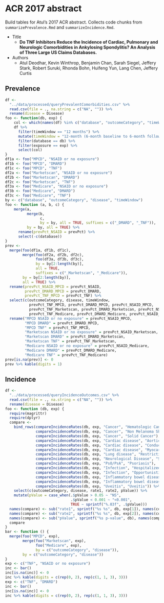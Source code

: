 # ACR 2017 abstract

Build tables for Atul's 2017 ACR abstract.
Collects code chunks from `summarizePrevalence.Rmd` and `summarizeIncidence.Rmd`.

* Title
  * **Do TNF Inhibitors Reduce the Incidence of Cardiac, Pulmonary and Neurologic Comorbidities in Ankylosing Spondylitis? An Analysis of Three Large US Claims Databases.**
* Authors
  * Atul Deodhar, Kevin Winthrop, Benjamin Chan, Sarah Siegel, Jeffery Stark, Robert Suruki, Rhonda Bohn, Huifeng Yun, Lang Chen, Jeffery Curtis


## Prevalence

```r
df <-
  "../data/processed/queryPrevalentComorbidities.csv" %>% 
  read.csv(file = ., na.string = c("NA", "")) %>% 
  rename(disease = Disease)
foo <- function(db, exp) {
    col <- which(names(df) %in% c("database", "outcomeCategory", "timeWindow", "disease", "prevPct"))
    df %>% 
      filter(timeWindow == "12 months") %>% 
      mutate(timeWindow = "12-month (6-month baseline to 6-month follow-up)") %>% 
      filter(database == db) %>% 
      filter(exposure == exp) %>% 
      select(col)
}
df1a <- foo("MPCD", "NSAID or no exposure")
df1b <- foo("MPCD", "DMARD")
df1c <- foo("MPCD", "TNF")
df2a <- foo("Marketscan", "NSAID or no exposure")
df2b <- foo("Marketscan", "DMARD")
df2c <- foo("Marketscan", "TNF")
df3a <- foo("Medicare", "NSAID or no exposure")
df3b <- foo("Medicare", "DMARD")
df3c <- foo("Medicare", "TNF")
by <- c("database", "outcomeCategory", "disease", "timeWindow")
foo <- function (a, b, c) {
    merge(a, 
          merge(b, 
                c, 
                by = by, all = TRUE, suffixes = c("_DMARD", "_TNF")), 
          by = by, all = TRUE) %>% 
      rename(prevPct_NSAID = prevPct) %>% 
      select(-c(database))
}
prev <- 
  merge(foo(df1a, df1b, df1c), 
        merge(foo(df2a, df2b, df2c),
              foo(df3a, df3b, df3c),
              by = by[2:length(by)],
              all = TRUE,
              suffixes = c("_Marketscan", "_Medicare")),
        by = by[2:length(by)],
        all = TRUE) %>% 
  rename(prevPct_NSAID_MPCD = prevPct_NSAID,
         prevPct_DMARD_MPCD = prevPct_DMARD,
         prevPct_TNF_MPCD = prevPct_TNF) %>%
  select(c(outcomeCategory, disease, timeWindow,
           prevPct_TNF_MPCD, prevPct_DMARD_MPCD, prevPct_NSAID_MPCD,
           prevPct_TNF_Marketscan, prevPct_DMARD_Marketscan, prevPct_NSAID_Marketscan,
           prevPct_TNF_Medicare, prevPct_DMARD_Medicare, prevPct_NSAID_Medicare)) %>% 
  rename("MPCD NSAID or no exposure" = prevPct_NSAID_MPCD,
         "MPCD DMARD" = prevPct_DMARD_MPCD,
         "MPCD TNF" = prevPct_TNF_MPCD,
         "Marketscan NSAID or no exposure" = prevPct_NSAID_Marketscan,
         "Marketscan DMARD" = prevPct_DMARD_Marketscan,
         "Marketscan TNF" = prevPct_TNF_Marketscan,
         "Medicare NSAID or no exposure" = prevPct_NSAID_Medicare,
         "Medicare DMARD" = prevPct_DMARD_Medicare,
         "Medicare TNF" = prevPct_TNF_Medicare)
prev[is.na(prev)] <- 0
prev %>% kable(digits = 1)
```


## Incidence

```r
df <-
  "../data/processed/queryIncidenceOutcomes.csv" %>% 
  read.csv(file = ., na.string = c("NA", "")) %>% 
  rename(disease = Disease)
foo <- function (db, exp) {
  require(magrittr)
  require(dplyr)
  compare <-
    bind_rows(compareIncidenceRates(db, exp, "Cancer", "Hematologic Cancer"),
              compareIncidenceRates(db, exp, "Cancer", "Non Melanoma Skin Cancer"),
              compareIncidenceRates(db, exp, "Cancer", "Solid Cancer"),
              compareIncidenceRates(db, exp, "Cardiac disease", "Aortic Insufficiency/Aortic Regurgitation"),
              compareIncidenceRates(db, exp, "Cardiac disease", "Conduction Block"),
              compareIncidenceRates(db, exp, "Cardiac disease", "Myocardial infarction"),
              compareIncidenceRates(db, exp, "Lung disease", "Restrictive lung disease"),
              compareIncidenceRates(db, exp, "Neurological Disease", "Spinal Cord compression"),
              compareIncidenceRates(db, exp, "PsO/PsA", "Psoriasis"),
              compareIncidenceRates(db, exp, "Infection", "Hospitalized infection"),
              compareIncidenceRates(db, exp, "Infection", "Opportunistic infection"),
              compareIncidenceRates(db, exp, "Inflammatory bowel disease", "Crohn.s Disease"),
              compareIncidenceRates(db, exp, "Inflammatory bowel disease", "Ulcerative Colitis"),
              compareIncidenceRates(db, exp, "Uveitis", "Uveitis")) %>% 
    select(c(outcomeCategory, disease, rate1, rate2, pValue)) %>%
    mutate(pValue = case_when(.$pValue > 0.05 ~ "NS",
                              .$pValue < 0.001 ~ "<0.001",
                              TRUE ~ sprintf("%.03f", .$pValue)))
  names(compare) <- sub("rate1", sprintf("%s %s", db, exp[1]), names(compare))
  names(compare) <- sub("rate2", sprintf("%s %s", db, exp[2]), names(compare))
  names(compare) <- sub("pValue", sprintf("%s p-value", db), names(compare))
  compare
}
bar <- function () {
  merge(foo("MPCD", exp), 
        merge(foo("Marketscan", exp), 
              foo("Medicare", exp), 
              by = c("outcomeCategory", "disease")),
        by = c("outcomeCategory", "disease"))
}
exp <- c("TNF", "NSAID or no exposure")
inc <- bar()
inc[is.na(inc)] <- 0
inc %>% kable(digits = c(rep(0, 2), rep(c(1, 1, 3), 3)))
exp <- c("TNF", "DMARD")
inc <- bar()
inc[is.na(inc)] <- 0
inc %>% kable(digits = c(rep(0, 2), rep(c(1, 1, 3), 3)))
```
